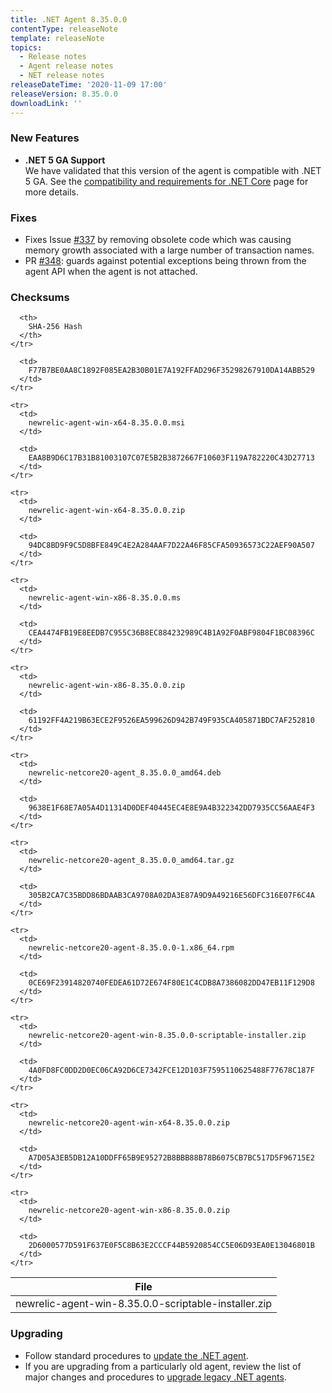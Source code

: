 ```yaml
---
title: .NET Agent 8.35.0.0
contentType: releaseNote
template: releaseNote
topics:
  - Release notes
  - Agent release notes
  - NET release notes
releaseDateTime: '2020-11-09 17:00'
releaseVersion: 8.35.0.0
downloadLink: ''
---
```


### New Features

* **.NET 5 GA Support**  
  We have validated that this version of the agent is compatible with .NET 5 GA. See the [compatibility and requirements for .NET Core](https://docs.newrelic.com/docs/agents/net-agent/getting-started/net-agent-compatibility-requirements-net-core) page for more details.

### Fixes

* Fixes Issue [#337](https://github.com/newrelic/newrelic-dotnet-agent/issues/337) by removing obsolete code which was causing memory growth associated with a large number of transaction names.
* PR [#348](https://github.com/newrelic/newrelic-dotnet-agent/pull/348): guards against potential exceptions being thrown from the agent API when the agent is not attached.

### Checksums

<Table>
  <thead>
    <tr>
      <th>
        File
      </th>

      <th>
        SHA-256 Hash
      </th>
    </tr>
  </thead>

  <tbody>
    <tr>
      <td>
        newrelic-agent-win-8.35.0.0-scriptable-installer.zip
      </td>

      <td>
        F77B7BE0AA8C1892F085EA2B30B01E7A192FFAD296F35298267910DA14ABB529
      </td>
    </tr>

    <tr>
      <td>
        newrelic-agent-win-x64-8.35.0.0.msi
      </td>

      <td>
        EAA8B9D6C17B31B81003107C07E5B2B3872667F10603F119A782220C43D27713
      </td>
    </tr>

    <tr>
      <td>
        newrelic-agent-win-x64-8.35.0.0.zip
      </td>

      <td>
        94DC8BD9F9C5D8BFE849C4E2A284AAF7D22A46F85CFA50936573C22AEF90A507
      </td>
    </tr>

    <tr>
      <td>
        newrelic-agent-win-x86-8.35.0.0.ms
      </td>

      <td>
        CEA4474FB19E8EEDB7C955C36B8EC884232989C4B1A92F0ABF9804F1BC08396C
      </td>
    </tr>

    <tr>
      <td>
        newrelic-agent-win-x86-8.35.0.0.zip
      </td>

      <td>
        61192FF4A219B63ECE2F9526EA599626D942B749F935CA405871BDC7AF252810
      </td>
    </tr>

    <tr>
      <td>
        newrelic-netcore20-agent_8.35.0.0_amd64.deb
      </td>

      <td>
        9638E1F68E7A05A4D11314D0DEF40445EC4E8E9A4B322342DD7935CC56AAE4F3
      </td>
    </tr>

    <tr>
      <td>
        newrelic-netcore20-agent_8.35.0.0_amd64.tar.gz
      </td>

      <td>
        305B2CA7C35BDD86BDAAB3CA9708A02DA3E87A9D9A49216E56DFC316E07F6C4A
      </td>
    </tr>

    <tr>
      <td>
        newrelic-netcore20-agent-8.35.0.0-1.x86_64.rpm
      </td>

      <td>
        0CE69F23914820740FEDEA61D72E674F80E1C4CDB8A7386082DD47EB11F129D8
      </td>
    </tr>

    <tr>
      <td>
        newrelic-netcore20-agent-win-8.35.0.0-scriptable-installer.zip
      </td>

      <td>
        4A0FD8FC0DD2D0EC06CA92D6CE7342FCE12D103F7595110625488F77678C187F
      </td>
    </tr>

    <tr>
      <td>
        newrelic-netcore20-agent-win-x64-8.35.0.0.zip
      </td>

      <td>
        A7D05A3EB5DB12A10DDFF65B9E95272B8BBB88B78B6075CB7BC517D5F96715E2
      </td>
    </tr>

    <tr>
      <td>
        newrelic-netcore20-agent-win-x86-8.35.0.0.zip
      </td>

      <td>
        2D6000577D591F637E0F5C8B63E2CCCF44B5920854CC5E06D93EA0E13046801B
      </td>
    </tr>
  </tbody>
</Table>

### Upgrading

* Follow standard procedures to [update the .NET agent](/docs/agents/net-agent/installation-configuration/update-net-agent).
* If you are upgrading from a particularly old agent, review the list of major changes and procedures to [upgrade legacy .NET agents](/docs/agents/net-agent/troubleshooting/upgrade-legacy-net-agents).
